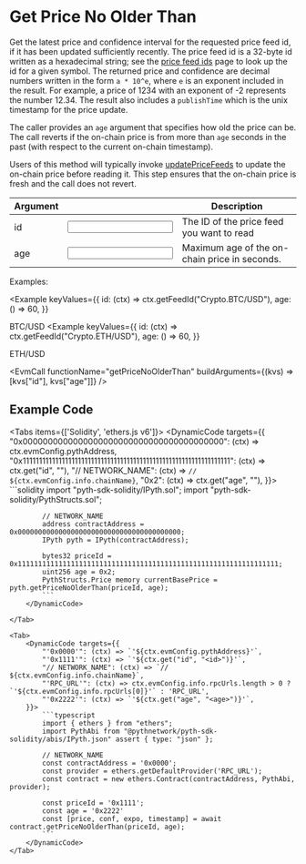 
# Get Price No Older Than

Get the latest price and confidence interval for the requested price feed id, if it has been updated sufficiently recently.
The price feed id is a 32-byte id written as a hexadecimal string; see the [price feed ids](https://pyth.network/developers/price-feed-ids) page to look up the id for a given symbol.
The returned price and confidence are decimal numbers written in the form `a * 10^e`, where `e` is an exponent included in the result.
For example, a price of 1234 with an exponent of -2 represents the number 12.34.
The result also includes a `publishTime` which is the unix timestamp for the price update.

The caller provides an `age` argument that specifies how old the price can be.
The call reverts if the on-chain price is from more than `age` seconds in the past (with respect to the current on-chain timestamp).

Users of this method will typically invoke [updatePriceFeeds](update-price-feeds) to update the on-chain price before
reading it. This step ensures that the on-chain price is fresh and the call does not revert.

| Argument                                  |                    | Description                                   |
| ----------------------------------------- | ------------------ | --------------------------------------------- |
| <Arg required={true} type="hex">id</Arg>  | <Input id="id" />  | The ID of the price feed you want to read     |
| <Arg required={true} type="int">age</Arg> | <Input id="age" /> | Maximum age of the on-chain price in seconds. |

Examples:

<Example
  keyValues={{
    id: (ctx) => ctx.getFeedId("Crypto.BTC/USD"),
    age: () => 60,
  }}
>
  BTC/USD
</Example>
<Example
  keyValues={{
    id: (ctx) => ctx.getFeedId("Crypto.ETH/USD"),
    age: () => 60,
  }}
>
  ETH/USD
</Example>

<EvmCall
  functionName="getPriceNoOlderThan"
  buildArguments={(kvs) => [kvs["id"], kvs["age"]]}
/>

## Example Code

<Tabs items={['Solidity', 'ethers.js v6']}>
    <Tab>
        <DynamicCode targets={{
            "0x0000000000000000000000000000000000000000": (ctx) => ctx.evmConfig.pythAddress,
            "0x1111111111111111111111111111111111111111111111111111111111111111": (ctx) => ctx.get("id", "<id>"),
            "// NETWORK_NAME": (ctx) => `// ${ctx.evmConfig.info.chainName}`,
            "0x2": (ctx) => ctx.get("age", "<age>"),
        }}>
            ```solidity
            import "pyth-sdk-solidity/IPyth.sol";
            import "pyth-sdk-solidity/PythStructs.sol";

            // NETWORK_NAME
            address contractAddress = 0x0000000000000000000000000000000000000000;
            IPyth pyth = IPyth(contractAddress);

            bytes32 priceId = 0x1111111111111111111111111111111111111111111111111111111111111111;
            uint256 age = 0x2;
            PythStructs.Price memory currentBasePrice = pyth.getPriceNoOlderThan(priceId, age);
            ```
        </DynamicCode>

    </Tab>

    <Tab>
        <DynamicCode targets={{
            "'0x0000'": (ctx) => `'${ctx.evmConfig.pythAddress}'`,
            "'0x1111'": (ctx) => `'${ctx.get("id", "<id>")}'`,
            "// NETWORK_NAME": (ctx) => `// ${ctx.evmConfig.info.chainName}`,
            "'RPC_URL'": (ctx) => ctx.evmConfig.info.rpcUrls.length > 0 ? `'${ctx.evmConfig.info.rpcUrls[0]}'` : 'RPC_URL',
            "'0x2222'": (ctx) => `'${ctx.get("age", "<age>")}'`,
        }}>
            ```typescript
            import { ethers } from "ethers";
            import PythAbi from "@pythnetwork/pyth-sdk-solidity/abis/IPyth.json" assert { type: "json" };

            // NETWORK_NAME
            const contractAddress = '0x0000';
            const provider = ethers.getDefaultProvider('RPC_URL');
            const contract = new ethers.Contract(contractAddress, PythAbi, provider);

            const priceId = '0x1111';
            const age = '0x2222'
            const [price, conf, expo, timestamp] = await contract.getPriceNoOlderThan(priceId, age);
            ```
        </DynamicCode>
    </Tab>

</Tabs>
